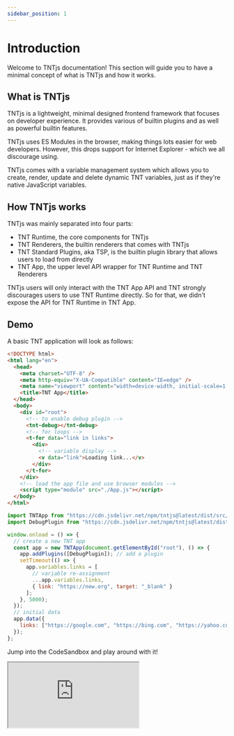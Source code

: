 ```yaml
---
sidebar_position: 1
---
```


# Introduction

Welcome to TNTjs documentation! This section will guide you to have a minimal concept of what is TNTjs and how it works.

## What is TNTjs

TNTjs is a lightweight, minimal designed frontend framework that focuses on developer experience. It provides various of builtin plugins and as well as powerful builtin features.

TNTjs uses ES Modules in the browser, making things lots easier for web developers. However, this drops support for Internet Explorer - which we all discourage using.

TNTjs comes with a variable management system which allows you to create, render, update and delete dynamic TNT variables, just as if they're native JavaScript variables.

## How TNTjs works

TNTjs was mainly separated into four parts:

- TNT Runtime, the core components for TNTjs
- TNT Renderers, the builtin renderers that comes with TNTjs
- TNT Standard Plugins, aka TSP, is the builtin plugin library that allows users to load from directly
- TNT App, the upper level API wrapper for TNT Runtime and TNT Renderers

TNTjs users will only interact with the TNT App API and TNT strongly discourages users to use TNT Runtime directly. So for that, we didn't expose the API for TNT Runtime in TNT App.

## Demo

A basic TNT application will look as follows:

```html title="index.html"
<!DOCTYPE html>
<html lang="en">
  <head>
    <meta charset="UTF-8" />
    <meta http-equiv="X-UA-Compatible" content="IE=edge" />
    <meta name="viewport" content="width=device-width, initial-scale=1.0" />
    <title>TNT App</title>
  </head>
  <body>
    <div id="root">
      <!-- to enable debug plugin -->
      <tnt-debug></tnt-debug>
      <!-- for loops -->
      <t-for data="link in links">
        <div>
          <!-- variable display -->
          <v data="link">Loading link...</v>
        </div>
      </t-for>
    </div>
    <!-- load the app file and use browser modules -->
    <script type="module" src="./App.js"></script>
  </body>
</html>
```

```js title="App.js"
import TNTApp from "https://cdn.jsdelivr.net/npm/tntjs@latest/dist/src/index.js";
import DebugPlugin from "https://cdn.jsdelivr.net/npm/tntjs@latest/dist/src/plugins/debug/index.js";

window.onload = () => {
  // create a new TNT app
  const app = new TNTApp(document.getElementById("root"), () => {
    app.addPlugins([DebugPlugin]); // add a plugin
    setTimeout(() => {
      app.variables.links = [
        // variable re-assignment
        ...app.variables.links,
        { link: "https://new.org", target: "_blank" }
      ];
    }, 5000);
  });
  // initial data
  app.data({
    links: ["https://google.com", "https://bing.com", "https://yahoo.com"]
  });
};
```

Jump into the CodeSandbox and play around with it!

<iframe
  src="https://codesandbox.io/embed/sad-lehmann-tvx1l4?fontsize=14&hidenavigation=1&theme=dark"
  style={{width: "100%", height:"500px", border:0, borderRadius: "4px", overflow:"hidden"}}
  title="sad-lehmann-tvx1l4"
  allow="accelerometer; ambient-light-sensor; camera; encrypted-media; geolocation; gyroscope; hid; microphone; midi; payment; usb; vr; xr-spatial-tracking"
  sandbox="allow-forms allow-modals allow-popups allow-presentation allow-same-origin allow-scripts"
></iframe>
